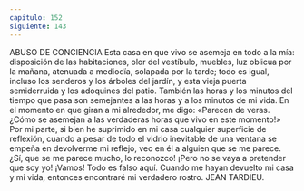 ```yaml
---
capitulo: 152
siguiente: 143
---
```


ABUSO DE CONCIENCIA
Esta casa en que vivo se asemeja en todo a la mía: disposición de las
habitaciones, olor del vestíbulo, muebles, luz oblicua por la mañana, atenuada a
mediodía, solapada por la tarde; todo es igual, incluso los senderos y los árboles
del jardín, y esta vieja puerta semiderruida y los adoquines del patio.
También las horas y los minutos del tiempo que pasa son semejantes a las
horas y a los minutos de mi vida. En el momento en que giran a mi alrededor,
me digo: «Parecen de veras. ¿Cómo se asemejan a las verdaderas horas que vivo
en este momento!»
Por mi parte, si bien he suprimido en mi casa cualquier superficie de
reflexión, cuando a pesar de todo el vidrio inevitable de una ventana se empeña
en devolverme mi reflejo, veo en él a alguien que se me parece. ¿Sí, que se me
parece mucho, lo reconozco!
¡Pero no se vaya a pretender que soy yo! ¡Vamos! Todo es falso aquí. Cuando
me hayan devuelto mi casa y mi vida, entonces encontraré mi verdadero rostro.
JEAN TARDIEU.
